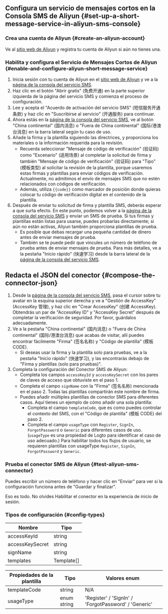 ## Configura un servicio de mensajes cortos en la Consola SMS de Aliyun \{#set-up-a-short-message-service-in-aliyun-sms-console}

### Crea una cuenta de Aliyun \{#create-an-aliyun-account}

Ve al [sitio web de Aliyun](https://cn.aliyun.com/) y registra tu cuenta de Aliyun si aún no tienes una.

### Habilita y configura el Servicio de Mensajes Cortos de Aliyun \{#enable-and-configure-aliyun-short-message-service}

1. Inicia sesión con tu cuenta de Aliyun en el [sitio web de Aliyun](https://cn.aliyun.com/) y ve a la [página de la consola del servicio SMS](https://www.aliyun.com/product/sms).
2. Haz clic en el botón "Abrir gratis" (免费开通) en la parte superior izquierda de la página del servicio SMS y comienza el proceso de configuración.
3. Lee y acepta el "Acuerdo de activación del servicio SMS" (短信服务开通条款) y haz clic en "Suscribirse al servicio" (开通服务) para continuar.
4. Ahora estás en la [página de la consola del servicio SMS](https://dysms.console.aliyun.com/overview), ve al botón "China continental" (国内消息) o "Fuera de China continental" (国际/港澳台消息) en la barra lateral según tu caso de uso.
5. Añade la firma y la plantilla siguiendo las directrices, y proporciona los materiales o la información requerida para la revisión.
   - Recuerda seleccionar "Mensaje de código de verificación" (验证码) como "Escenario" (适用场景) al completar la solicitud de firma y también "Mensaje de código de verificación" (验证码) para "Tipo" (模板类型) al solicitar la revisión de la plantilla, porque usaremos estas firmas y plantillas para enviar códigos de verificación. Actualmente, no admitimos el envío de mensajes SMS que no estén relacionados con códigos de verificación.
   - Además, utiliza `{{code}}` como marcador de posición donde quieras colocar tu código de verificación digital en el contenido de la plantilla.
6. Después de enviar tu solicitud de firma y plantilla SMS, deberás esperar a que surta efecto. En este punto, podemos volver a la [página de la consola del servicio SMS](https://dysms.console.aliyun.com/overview) y enviar un SMS de prueba. Si tus firmas y plantillas están listas para usarse, puedes probarlas directamente; si aún no están activas, Aliyun también proporciona plantillas de prueba.
   - Es posible que debas recargar una pequeña cantidad de dinero antes de enviar mensajes de prueba.
   - También se te puede pedir que vincules un número de teléfono de prueba antes de enviar mensajes de prueba. Para más detalles, ve a la pestaña "Inicio rápido" (快速学习) desde la barra lateral de la [página de la consola del servicio SMS](https://dysms.console.aliyun.com/overview).

## Redacta el JSON del conector \{#compose-the-connector-json}

1. Desde la [página de la consola del servicio SMS](https://dysms.console.aliyun.com/overview), pasa el cursor sobre tu avatar en la esquina superior derecha y ve a "Gestión de AccessKey" (AccessKey 管理), y haz clic en "Crear AccessKey" (创建 AccessKey). Obtendrás un par de "AccessKey ID" y "AccessKey Secret" después de completar la verificación de seguridad. Por favor, guárdalos adecuadamente.
2. Ve a la pestaña "China continental" (国内消息) o "Fuera de China continental" (国际/港澳台消息) que acabas de visitar, allí puedes encontrar fácilmente "Firma" (签名名称) y "Código de plantilla" (模板 CODE).
   - Si deseas usar la firma y la plantilla solo para pruebas, ve a la pestaña "Inicio rápido" (快速学习), y las encontrarás debajo de "Firma y plantillas (solo para pruebas)".
3. Completa la configuración del Conector SMS de Aliyun:
   - Completa los campos `accessKeyId` y `accessKeySecret` con los pares de claves de acceso que obtuviste en el paso 1.
   - Completa el campo `signName` con la "Firma" (签名名称) mencionada en el paso 2. Todas las plantillas compartirán este nombre de firma.
   - Puedes añadir múltiples plantillas de conector SMS para diferentes casos. Aquí tienes un ejemplo de cómo añadir una sola plantilla:
     - Completa el campo `templateCode`, que es como puedes controlar el contexto del SMS, con el "Código de plantilla" (模板 CODE) del paso 2.
     - Completa el campo `usageType` con `Register`, `SignIn`, `ForgotPassword` o `Generic` para diferentes casos de uso. (`usageType` es una propiedad de Logto para identificar el caso de uso adecuado.) Para habilitar todos los flujos de usuario, se requieren plantillas con usageType `Register`, `SignIn`, `ForgotPassword` y `Generic`.

### Prueba el conector SMS de Aliyun \{#test-aliyun-sms-connector}

Puedes escribir un número de teléfono y hacer clic en "Enviar" para ver si la configuración funciona antes de "Guardar y finalizar".

Eso es todo. No olvides <MainSiteUrl href="/connectors/sms-connectors/#enable-phone-number-sign-up-or-sign-in">Habilitar el conector en la experiencia de inicio de sesión</MainSiteUrl>.

### Tipos de configuración \{#config-types}

| Nombre          | Tipo       |
| --------------- | ---------- |
| accessKeyId     | string     |
| accessKeySecret | string     |
| signName        | string     |
| templates       | Template[] |

| Propiedades de la plantilla | Tipo        | Valores enum                                         |
| --------------------------- | ----------- | ---------------------------------------------------- |
| templateCode                | string      | N/A                                                  |
| usageType                   | enum string | 'Register' / 'SignIn' / 'ForgotPassword' / 'Generic' |
